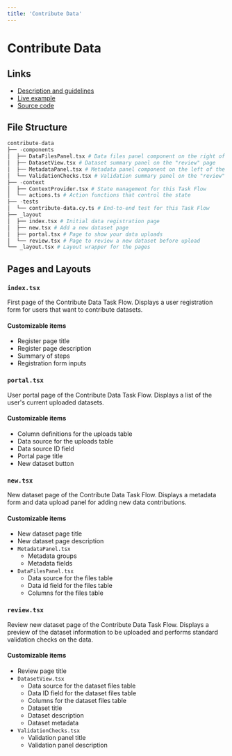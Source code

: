 ```yaml
---
title: 'Contribute Data'
---
```



# Contribute Data

## Links

- [Description and guidelines](https://strudel.science/design-system/task-flows/contribute-data/)
- [Live example](https://strudel.science/strudel-kit/#/contribute-data)
- [Source code](https://github.com/strudel-science/strudel-kit/tree/main/strudel-taskflows/src/pages/contribute-data)

## File Structure

```py
contribute-data
├── -components
│  ├── DataFilesPanel.tsx # Data files panel component on the right of the "new" page
│  ├── DatasetView.tsx # Dataset summary panel on the "review" page
│  ├── MetadataPanel.tsx # Metadata panel component on the left of the "new" page
│  └── ValidationChecks.tsx # Validation summary panel on the "review" page
├── -context
│  ├── ContextProvider.tsx # State management for this Task Flow
│  └── actions.ts # Action functions that control the state
├── -tests
│  └── contribute-data.cy.ts # End-to-end test for this Task Flow
├── _layout
│  ├── index.tsx # Initial data registration page
│  ├── new.tsx # Add a new dataset page
│  ├── portal.tsx # Page to show your data uploads
│  └── review.tsx # Page to review a new dataset before upload
└── _layout.tsx # Layout wrapper for the pages
```

## Pages and Layouts

### `index.tsx`

First page of the Contribute Data Task Flow. Displays a user registration form for users that want to contribute datasets.

<CodeAndPreviewButtons
  codeUrl="https://github.com/strudel-science/strudel-kit/blob/feature/tanstack-router/src/routes/task-flows/contribute-data/_layout/index.tsx"
  previewUrl="https://strudel.science/strudel-kit/#/contribute-data"
/>

#### Customizable items

- Register page title
- Register page description
- Summary of steps
- Registration form inputs

<Divider />

### `portal.tsx`

User portal page of the Contribute Data Task Flow. Displays a list of the user's current uploaded datasets.

<CodeAndPreviewButtons
  codeUrl="https://github.com/strudel-science/strudel-kit/blob/feature/tanstack-router/src/routes/task-flows/contribute-data/_layout/portal.tsx"
  previewUrl="https://strudel.science/strudel-kit/#/contribute-data/portal"
/>

#### Customizable items

- Column definitions for the uploads table
- Data source for the uploads table
- Data source ID field
- Portal page title
- New dataset button

<Divider />

### `new.tsx`

New dataset page of the Contribute Data Task Flow. Displays a metadata form and data upload panel for adding new data contributions.

<CodeAndPreviewButtons
  codeUrl="https://github.com/strudel-science/strudel-kit/blob/feature/tanstack-router/src/routes/task-flows/contribute-data/_layout/new.tsx"
  previewUrl="https://strudel.science/strudel-kit/#/contribute-data/new"
/>

#### Customizable items

- New dataset page title
- New dataset page description
- `MetadataPanel.tsx`
  - Metadata groups
  - Metadata fields
- `DataFilesPanel.tsx`
  - Data source for the files table
  - Data id field for the files table
  - Columns for the files table

<Divider />

### `review.tsx`

Review new dataset page of the Contribute Data Task Flow. Displays a preview of the dataset information to be uploaded and performs standard validation checks on the data.

<CodeAndPreviewButtons
  codeUrl="https://github.com/strudel-science/strudel-kit/blob/feature/tanstack-router/src/routes/task-flows/contribute-data/_layout/review.tsx"
  previewUrl="https://strudel.science/strudel-kit/#/contribute-data/review"
/>

#### Customizable items

- Review page title
- `DatasetView.tsx`
  - Data source for the dataset files table
  - Data ID field for the dataset files table
  - Columns for the dataset files table
  - Dataset title
  - Dataset description
  - Dataset metadata
- `ValidationChecks.tsx`
  - Validation panel title
  - Validation panel description
